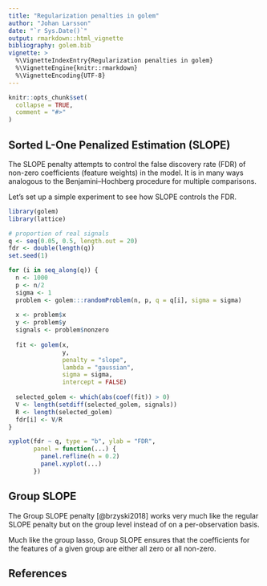 ```yaml
---
title: "Regularization penalties in golem"
author: "Johan Larsson"
date: "`r Sys.Date()`"
output: rmarkdown::html_vignette
bibliography: golem.bib
vignette: >
  %\VignetteIndexEntry{Regularization penalties in golem}
  %\VignetteEngine{knitr::rmarkdown}
  %\VignetteEncoding{UTF-8}
---
```


```r
knitr::opts_chunk$set(
  collapse = TRUE,
  comment = "#>"
)
```

## Sorted L-One Penalized Estimation (SLOPE)

The SLOPE penalty attempts to control
the false discovery rate (FDR) of non-zero coefficients (feature weights)
in the model. It is in many ways analogous to the
Benjamini--Hochberg procedure for multiple comparisons.

Let's set up a simple experiment to see how SLOPE controls the FDR.

```r
library(golem)
library(lattice)

# proportion of real signals
q <- seq(0.05, 0.5, length.out = 20)
fdr <- double(length(q))
set.seed(1)

for (i in seq_along(q)) {
  n <- 1000
  p <- n/2
  sigma <- 1
  problem <- golem:::randomProblem(n, p, q = q[i], sigma = sigma)
  
  x <- problem$x
  y <- problem$y
  signals <- problem$nonzero
  
  fit <- golem(x,
               y,
               penalty = "slope", 
               lambda = "gaussian", 
               sigma = sigma,
               intercept = FALSE)
  
  selected_golem <- which(abs(coef(fit)) > 0)
  V <- length(setdiff(selected_golem, signals))
  R <- length(selected_golem)
  fdr[i] <- V/R
}

xyplot(fdr ~ q, type = "b", ylab = "FDR",
       panel = function(...) {
         panel.refline(h = 0.2)
         panel.xyplot(...)
       })
```

## Group SLOPE

The Group SLOPE penalty [@brzyski2018] works very much like the
regular SLOPE penalty but on the group level instead of 
on a per-observation basis. 

Much like the group lasso, Group SLOPE ensures that the coefficients
for the features of a given group are either all zero or all non-zero.

## References
